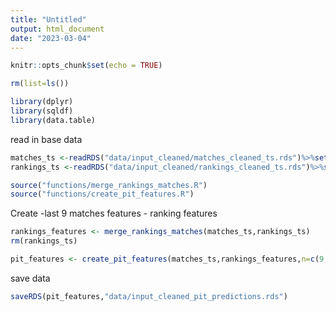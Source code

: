```yaml
---
title: "Untitled"
output: html_document
date: "2023-03-04"
---
```


```r
knitr::opts_chunk$set(echo = TRUE)
```


```r
rm(list=ls())

library(dplyr)
library(sqldf)
library(data.table)
```

read in base data
```r
matches_ts <-readRDS("data/input_cleaned/matches_cleaned_ts.rds")%>%setDT()
rankings_ts <-readRDS("data/input_cleaned/rankings_cleaned_ts.rds")%>%setDT()

source("functions/merge_rankings_matches.R")
source("functions/create_pit_features.R")
```

Create
-last 9 matches features
- ranking features
```r
rankings_features <- merge_rankings_matches(matches_ts,rankings_ts) 
rm(rankings_ts)

pit_features <- create_pit_features(matches_ts,rankings_features,n=c(9,3))
```

save data
```r
saveRDS(pit_features,"data/input_cleaned_pit_predictions.rds")
```


